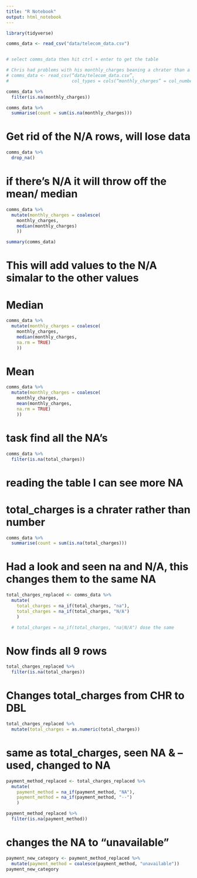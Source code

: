 ```yaml
---
title: "R Notebook"
output: html_notebook
---
```


```r
library(tidyverse)
```

```r
comms_data <- read_csv("data/telecom_data.csv")


# select comms_data then hit ctrl + enter to get the table 

# Chris had problems with his monthly_charges beaning a chrater than a number
# comms_data <- read_csv(“data/telecom_data.csv”,
#                        col_types = cols(“monthly_charges” = col_number()))
```

```r
comms_data %>% 
  filter(is.na(monthly_charges))
```

```r
comms_data %>% 
  summarise(count = sum(is.na(monthly_charges)))
```
# Get rid of the N/A rows, will lose data 
```r
comms_data %>% 
  drop_na()
```
# if there's N/A it will throw off the mean/ median
```r
comms_data %>% 
  mutate(monthly_charges = coalesce(
    monthly_charges,
    median(monthly_charges)
    ))

summary(comms_data)
```

# This will add values to the N/A simalar to the other values
# Median
```r
comms_data %>% 
  mutate(monthly_charges = coalesce(
    monthly_charges,
    median(monthly_charges,
    na.rm = TRUE)
    ))
```

# Mean
```r
comms_data %>% 
  mutate(monthly_charges = coalesce(
    monthly_charges,
    mean(monthly_charges,
    na.rm = TRUE)
    ))
```

# task find all the NA's
```r
comms_data %>% 
  filter(is.na(total_charges))
```

# reading the table I can see more NA
# total_charges is a chrater rather than number
```r
comms_data %>% 
  summarise(count = sum(is.na(total_charges)))
```
# Had a look and seen na and N/A, this changes them to the same NA 
```r
total_charges_replaced <- comms_data %>% 
  mutate(
    total_charges = na_if(total_charges, "na"),
    total_charges = na_if(total_charges, "N/A")
    )

  # total_charges = na_if(total_charges, "na|N/A") dose the same
```
# Now finds all 9 rows
```r
total_charges_replaced %>% 
  filter(is.na(total_charges))
```
# Changes total_charges from CHR to DBL
```r
total_charges_replaced %>% 
  mutate(total_charges = as.numeric(total_charges))

```

# same as total_charges, seen NA & -- used, changed to NA
```r
payment_method_replaced <- total_charges_replaced %>% 
  mutate(
    payment_method = na_if(payment_method, "NA"),
    payment_method = na_if(payment_method, "--")
    )
```


```r
payment_method_replaced %>% 
  filter(is.na(payment_method))
```
# changes the NA to "unavailable"
```r
payment_new_category <- payment_method_replaced %>% 
  mutate(payment_method = coalesce(payment_method, "unavailable"))
payment_new_category
```


